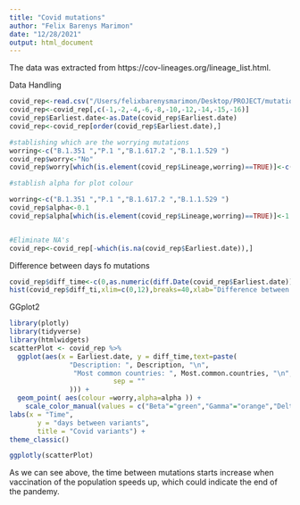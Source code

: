 ```yaml
---
title: "Covid mutations"
author: "Felix Barenys Marimon"
date: "12/28/2021"
output: html_document
---
```



The data was extracted from https://cov-lineages.org/lineage_list.html.

Data Handling

```r
covid_rep<-read.csv("/Users/felixbarenysmarimon/Desktop/PROJECT/mutations covid/covid_variants.csv")
covid_rep<-covid_rep[,c(-1,-2,-4,-6,-8,-10,-12,-14,-15,-16)]
covid_rep$Earliest.date<-as.Date(covid_rep$Earliest.date)
covid_rep<-covid_rep[order(covid_rep$Earliest.date),]

#stablishing which are the worrying mutations
worring<-c("B.1.351 ","P.1 ","B.1.617.2 ","B.1.1.529 ")
covid_rep$worry<-"No"
covid_rep$worry[which(is.element(covid_rep$Lineage,worring)==TRUE)]<-c("Beta","Gamma","Delta","Omicron")

#stablish alpha for plot colour

worring<-c("B.1.351 ","P.1 ","B.1.617.2 ","B.1.1.529 ")
covid_rep$alpha<-0.1
covid_rep$alpha[which(is.element(covid_rep$Lineage,worring)==TRUE)]<-1


#Eliminate NA's
covid_rep<-covid_rep[-which(is.na(covid_rep$Earliest.date)),]
```

Difference between days fo mutations

```r
covid_rep$diff_time<-c(0,as.numeric(diff.Date(covid_rep$Earliest.date)))
hist(covid_rep$diff_ti,xlim=c(0,12),breaks=40,xlab="Difference between mutations",main="Histogram")
```


GGplot2

```r
library(plotly)
library(tidyverse)
library(htmlwidgets)
scatterPlot <- covid_rep %>% 
  ggplot(aes(x = Earliest.date, y = diff_time,text=paste(
               "Description: ", Description, "\n",
                "Most common countries: ", Most.common.countries, "\n",
                          sep = ""
               ))) + 
  geom_point( aes(colour =worry,alpha=alpha )) + 
    scale_color_manual(values = c("Beta"="green","Gamma"="orange","Delta"="red","Omicron"="blue","No"="black"))+
labs(x = "Time", 
       y = "days between variants",
       title = "Covid variants") +
theme_classic()
```

```r
ggplotly(scatterPlot)
```

As we can see above, the time between mutations starts increase when vaccination of the population speeds up, which could indicate the end of the pandemy.

